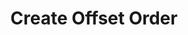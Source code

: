 ---
title: "Create Offset Order"
description: "Create a new carbon offset order"
openapi: "POST /orders"
--- 
